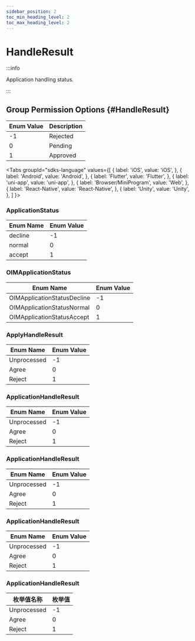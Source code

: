 ```yaml
---
sidebar_position: 2
toc_min_heading_level: 2
toc_max_heading_level: 2
---
```


# HandleResult

:::info

Application handling status.

:::

## Group Permission Options {#HandleResult}

| Enum Value | Description  |
| ---------- | -------------|
| -1         | Rejected     |
| 0          | Pending      |
| 1          | Approved     |

<Tabs
groupId="sdks-language"
values={[
{ label: 'iOS', value: 'iOS', },
{ label: 'Android', value: 'Android', },
{ label: 'Flutter', value: 'Flutter', },
{ label: 'uni-app', value: 'uni-app', },
{ label: 'Browser/MiniProgram', value: 'Web', },
{ label: 'React-Native', value: 'React-Native', },
{ label: 'Unity', value: 'Unity', },
]
}>

<TabItem value="Flutter">

### ApplicationStatus

| Enum Name        | Enum Value |
| ---------------- | ---------- |
| decline          | -1         |
| normal           | 0          |
| accept           | 1          |

</TabItem>

<TabItem value="iOS">

### OIMApplicationStatus

| Enum Name                   | Enum Value |
| --------------------------- | ---------- |
| OIMApplicationStatusDecline | -1         |
| OIMApplicationStatusNormal  | 0          |
| OIMApplicationStatusAccept  | 1          |

</TabItem>

<TabItem value="Android">

### ApplyHandleResult

| Enum Name     | Enum Value |
| ------------- | ---------- |
| Unprocessed   | -1         |
| Agree         | 0          |
| Reject        | 1          |

</TabItem>

<TabItem value="Web">

### ApplicationHandleResult

| Enum Name     | Enum Value |
| ------------- | ---------- |
| Unprocessed   | -1         |
| Agree         | 0          |
| Reject        | 1          |

</TabItem>

<TabItem value="uni-app">

### ApplicationHandleResult

| Enum Name     | Enum Value |
| ------------- | ---------- |
| Unprocessed   | -1         |
| Agree         | 0          |
| Reject        | 1          |

</TabItem>

<TabItem value="React-Native">

### ApplicationHandleResult

| Enum Name     | Enum Value |
| ------------- | ---------- |
| Unprocessed   | -1         |
| Agree         | 0          |
| Reject        | 1          |

</TabItem>

<TabItem value="Unity">

### ApplicationHandleResult

| 枚举值名称  | 枚举值 |
| ----------- | ------ |
| Unprocessed | -1     |
| Agree       | 0      |
| Reject      | 1      |

</TabItem>

</Tabs>
